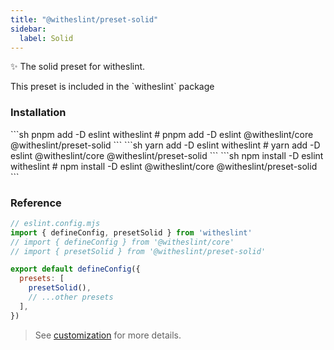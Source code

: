 ```yaml
---
title: "@witheslint/preset-solid"
sidebar:
  label: Solid
---
```


✨ The solid preset for witheslint.

<Aside type="tip">
  This preset is included in the `witheslint` package
</Aside>

### Installation

<Tabs>
  <TabItem label="pnpm">
  ```sh
  pnpm add -D eslint witheslint
  # pnpm add -D eslint @witheslint/core @witheslint/preset-solid
  ```
  </TabItem>
  <TabItem label="yarn">
  ```sh
  yarn add -D eslint witheslint
  # yarn add -D eslint @witheslint/core @witheslint/preset-solid
  ```
  </TabItem>
  <TabItem label="npm">
  ```sh
  npm install -D eslint witheslint
  # npm install -D eslint @witheslint/core @witheslint/preset-solid
  ```
  </TabItem>
</Tabs>

### Reference

```js
// eslint.config.mjs
import { defineConfig, presetSolid } from 'witheslint'
// import { defineConfig } from '@witheslint/core'
// import { presetSolid } from '@witheslint/preset-solid'

export default defineConfig({
  presets: [
    presetSolid(),
    // ...other presets
  ],
})
```

> See [customization](/guides/customization) for more details.
